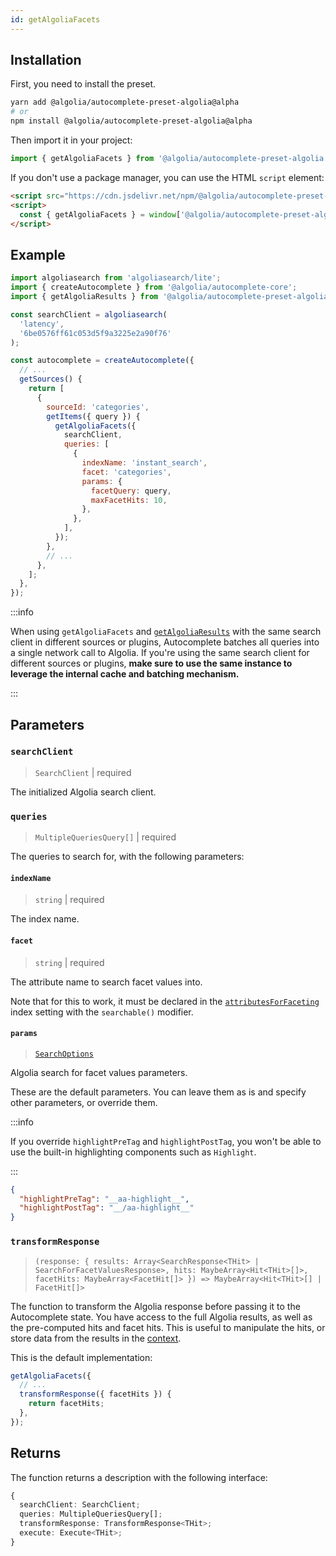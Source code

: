 ```yaml
---
id: getAlgoliaFacets
---
```



<GetAlgoliaFacetsIntro />

<PresetAlgoliaNote />

## Installation

First, you need to install the preset.

```bash
yarn add @algolia/autocomplete-preset-algolia@alpha
# or
npm install @algolia/autocomplete-preset-algolia@alpha
```

Then import it in your project:

```js
import { getAlgoliaFacets } from '@algolia/autocomplete-preset-algolia';
```

If you don't use a package manager, you can use the HTML `script` element:

```html
<script src="https://cdn.jsdelivr.net/npm/@algolia/autocomplete-preset-algolia@alpha"></script>
<script>
  const { getAlgoliaFacets } = window['@algolia/autocomplete-preset-algolia'];
</script>
```

## Example

```js
import algoliasearch from 'algoliasearch/lite';
import { createAutocomplete } from '@algolia/autocomplete-core';
import { getAlgoliaResults } from '@algolia/autocomplete-preset-algolia';

const searchClient = algoliasearch(
  'latency',
  '6be0576ff61c053d5f9a3225e2a90f76'
);

const autocomplete = createAutocomplete({
  // ...
  getSources() {
    return [
      {
        sourceId: 'categories',
        getItems({ query }) {
          getAlgoliaFacets({
            searchClient,
            queries: [
              {
                indexName: 'instant_search',
                facet: 'categories',
                params: {
                  facetQuery: query,
                  maxFacetHits: 10,
                },
              },
            ],
          });
        },
        // ...
      },
    ];
  },
});
```

:::info

When using `getAlgoliaFacets` and [`getAlgoliaResults`](getAlgoliaResults) with the same search client in different sources or plugins, Autocomplete batches all queries into a single network call to Algolia. If you're using the same search client for different sources or plugins, **make sure to use the same instance to leverage the internal cache and batching mechanism.**

:::

## Parameters

### `searchClient`

> `SearchClient` | required

The initialized Algolia search client.

### `queries`

> `MultipleQueriesQuery[]` | required

The queries to search for, with the following parameters:

#### `indexName`

> `string` | required

The index name.

#### `facet`

> `string` | required

The attribute name to search facet values into.

Note that for this to work, it must be declared in the [`attributesForFaceting`](https://www.algolia.com/doc/api-reference/api-parameters/attributesForFaceting/) index setting with the `searchable()` modifier.

#### `params`

> [`SearchOptions`](https://www.algolia.com/doc/api-reference/search-api-parameters/)

Algolia search for facet values parameters.

These are the default parameters. You can leave them as is and specify other parameters, or override them.

:::info

If you override `highlightPreTag` and `highlightPostTag`, you won't be able to use the built-in highlighting components such as `Highlight`.

:::

```json
{
  "highlightPreTag": "__aa-highlight__",
  "highlightPostTag": "__/aa-highlight__"
}
```

### `transformResponse`

> `(response: { results: Array<SearchResponse<THit> | SearchForFacetValuesResponse>, hits: MaybeArray<Hit<THit>[]>, facetHits: MaybeArray<FacetHit[]> }) => MaybeArray<Hit<THit>[] | FacetHit[]>`

The function to transform the Algolia response before passing it to the Autocomplete state. You have access to the full Algolia results, as well as the pre-computed hits and facet hits. This is useful to manipulate the hits, or store data from the results in the [context](context).

This is the default implementation:

```js
getAlgoliaFacets({
  // ...
  transformResponse({ facetHits }) {
    return facetHits;
  },
});
```

## Returns

The function returns a description with the following interface:

```ts
{
  searchClient: SearchClient;
  queries: MultipleQueriesQuery[];
  transformResponse: TransformResponse<THit>;
  execute: Execute<THit>;
}
```
